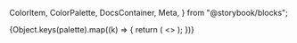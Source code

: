   ColorItem,
  ColorPalette,
  DocsContainer,
  Meta,
} from "@storybook/blocks";

<Meta title="Theme/Colors" />

<ColorPalette>
  {Object.keys(palette).map((k) => {
    return (
      <>
        <ColorItem
          title={`zd.colors.${k}`}
          colors={
            typeof palette[k] === "string" ? { [k]: palette[k] } : palette[k]
          }
        />
      </>
    );
  })}
</ColorPalette>
